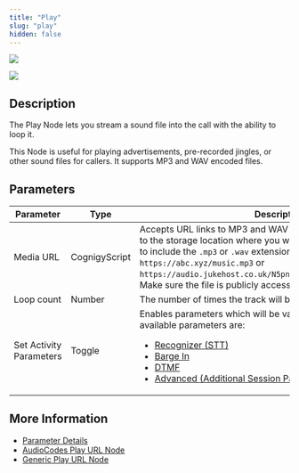 ```yaml
---
title: "Play"
slug: "play"
hidden: false
---
```


<a href="/release-notes/4.64"><img noZoom src="https://img.shields.io/badge/Updated in-v4.64-blue.svg" /></a>


<Frame>
  <img class="image-center" src="/_assets/ai/develop/node-reference/vg/play.png" style={{ width: 'auto' }} />
</Frame>

## Description

The Play Node lets you stream a sound file into the call with the ability to loop it.

This Node is useful for playing advertisements, pre-recorded jingles, or other sound files for callers. It supports MP3 and WAV encoded files.

## Parameters

| Parameter               | Type          | Description                                                                                                                                                                                                                                                                                                                                                                        |
|-------------------------|---------------|------------------------------------------------------------------------------------------------------------------------------------------------------------------------------------------------------------------------------------------------------------------------------------------------------------------------------------------------------------------------------------|
| Media URL               | CognigyScript | Accepts URL links to MP3 and WAV tracks. The URL should point to the storage location where you want to host it and doesn't need to include the `.mp3` or `.wav` extension. For example, `https://abc.xyz/music.mp3` or `https://audio.jukehost.co.uk/N5pnlULbup8KabGRE7dsGwHTeIZAwWdr`. Make sure the file is publicly accessible.                                                |
| Loop count              | Number        | The number of times the track will be looped.                                                                                                                                                                                                                                                                                                                                      |
| Set Activity Parameters | Toggle        | Enables parameters which will be valid for this activity only. The available parameters are: <ul><li>[Recognizer (STT)](/ai/agents/develop/node-reference/voice/voice-gateway/parameter-details)</li><li>[Barge In](/ai/agents/develop/node-reference/voice/voice-gateway/parameter-details)</li><li>[DTMF](/ai/agents/develop/node-reference/voice/voice-gateway/parameter-details)</li><li>[Advanced (Additional Session Parameters)](/ai/agents/develop/node-reference/voice/voice-gateway/parameter-details)</li></ul> |

## More Information

- [Parameter Details](/ai/agents/develop/node-reference/voice/voice-gateway/parameter-details)
- [AudioCodes Play URL Node](/ai/agents/develop/node-reference/voice/audiocodes/play-url)
- [Generic Play URL Node](/ai/agents/develop/node-reference/voice/generic/play-url)